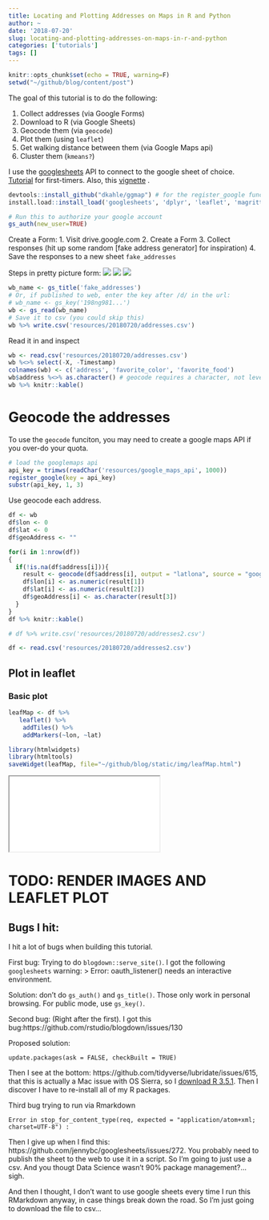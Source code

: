 ```yaml
---
title: Locating and Plotting Addresses on Maps in R and Python
author: ~
date: '2018-07-20'
slug: locating-and-plotting-addresses-on-maps-in-r-and-python
categories: ['tutorials']
tags: []
---
```


```r
knitr::opts_chunk$set(echo = TRUE, warning=F)
setwd("~/github/blog/content/post")
```

The goal of this tutorial is to do the following:

1. Collect addresses (via Google Forms)
2. Download to R (via Google Sheets)
3. Geocode them (via `geocode`)
4. Plot them (using `leaflet`)
5. Get walking distance between them (via Google Maps api)
6. Cluster them (`kmeans?`)


I use the [googlesheets]() API to connect to the google sheet of choice.
[Tutorial](https://datascienceplus.com/how-to-use-googlesheets-to-connect-r-to-google-sheets/) for first-timers. Also, this [vignette](https://rawgit.com/jennybc/googlesheets/master/vignettes/basic-usage.html#get-a-google-sheet-to-practice-with)
.

```r
devtools::install_github("dkahle/ggmap") # for the register_google function
install.load::install_load('googlesheets', 'dplyr', 'leaflet', 'magrittr', 'ggmap')
```
```r
# Run this to authorize your google account
gs_auth(new_user=TRUE)
```

Create a Form:
1. Visit drive.google.com
2. Create a Form 
3. Collect responses (hit up some random [fake address generator] for inspiration)
4. Save the responses to a new sheet `fake_addresses`

Steps in pretty picture form:
![](resources/20180720/create_form1.png)
![](resources/20180720/go_to_responses.png)
![](resources/20180720/create_sheet.png)

```r
wb_name <- gs_title('fake_addresses')
# Or, if published to web, enter the key after /d/ in the url:
# wb_name <- gs_key('198ng981...')
wb <- gs_read(wb_name)
# Save it to csv (you could skip this)
wb %>% write.csv('resources/20180720/addresses.csv')
```

Read it in and inspect
```r
wb <- read.csv('resources/20180720/addresses.csv')
wb %<>% select(-X, -Timestamp)
colnames(wb) <- c('address', 'favorite_color', 'favorite_food')
wb$address %<>% as.character() # geocode requires a character, not level
wb %>% knitr::kable()
```

# Geocode the addresses
To use the `geocode` funciton, you may need to create a google maps API if you over-do your quota.
```r
# load the googlemaps api
api_key = trimws(readChar('resources/google_maps_api', 1000))
register_google(key = api_key)
substr(api_key, 1, 3)
```

Use geocode each address.
```r
df <- wb
df$lon <- 0
df$lat <- 0
df$geoAddress <- ""

for(i in 1:nrow(df))
{
  if(!is.na(df$address[i])){
    result <- geocode(df$address[i], output = "latlona", source = "google")
    df$lon[i] <- as.numeric(result[1])
    df$lat[i] <- as.numeric(result[2])
    df$geoAddress[i] <- as.character(result[3])
  }
}
df %>% knitr::kable()
```
```r
# df %>% write.csv('resources/20180720/addresses2.csv')
```
```r
df <- read.csv('resources/20180720/addresses2.csv')
```

## Plot in leaflet
### Basic plot
```r
leafMap <- df %>%
   leaflet() %>% 
    addTiles() %>%
    addMarkers(~lon, ~lat)
```

```r
library(htmlwidgets)
library(htmltools)
saveWidget(leafMap, file="~/github/blog/static/img/leafMap.html")
```
<iframe src='static/img/leafMap.html'></iframe>

# TODO: RENDER IMAGES AND LEAFLET PLOT

## Bugs I hit:
I hit a lot of bugs when building this tutorial.

First bug: Trying to do `blogdown::serve_site()`. I got the following `googlesheets` warning:
> Error: oauth_listener() needs an interactive environment.

Solution: don't do `gs_auth()` and `gs_title()`. Those only work in personal browsing. For public mode, use `gs_key()`.


Second bug: (Right after the first). I got this bug:https://github.com/rstudio/blogdown/issues/130

Proposed solution:
```
update.packages(ask = FALSE, checkBuilt = TRUE)
```

Then I see at the bottom: https://github.com/tidyverse/lubridate/issues/615, that this is actually a Mac issue with OS Sierra, so I [download R 3.5.1](https://cran.r-project.org/bin/macosx/). Then I discover I have to re-install all of my R packages.

Third bug trying to run via Rmarkdown
```
Error in stop_for_content_type(req, expected = "application/atom+xml; charset=UTF-8") :
```
Then I give up when I find this: https://github.com/jennybc/googlesheets/issues/272. You probably need to publish the sheet to the web to use it in a script. So I'm going to just use a csv. And you thougt Data Science wasn't 90% package management?...sigh.

And then I thought, I don't want to use google sheets every time I run this RMarkdown anyway, in case things break down the road. So I'm just going to download the file to csv...